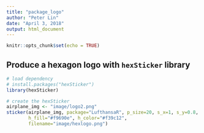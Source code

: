 ```yaml
---
title: "package_logo"
author: "Peter Lin"
date: "April 3, 2018"
output: html_document
---
```


```r
knitr::opts_chunk$set(echo = TRUE)
```

## Produce a hexagon logo with `hexSticker` library

```r
# load dependency
# install.packages("hexSticker")
library(hexSticker)
```

```r
# create the hexSticker
airplane_img <- "image/logo2.png"
sticker(airplane_img, package="LufthansaR", p_size=20, s_x=1, s_y=0.8, s_width=.55,
        h_fill="#f9690e", h_color="#f39c12",
        filename="image/hexlogo.png")
```


